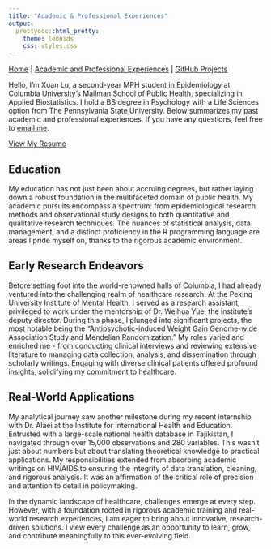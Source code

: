 ```yaml
---
title: "Academic & Professional Experiences"
output: 
  prettydoc::html_pretty:
    theme: leonids
    css: styles.css
---
```


[Home](index.html) | 
[Academic and Professional Experiences](experiences.html) | 
[GitHub Projects](github_projects.html)

Hello, I'm Xuan Lu, a second-year MPH student in Epidemiology at Columbia University's Mailman School of Public Health, specializing in Applied Biostatistics. I hold a BS degree in Psychology with a Life Sciences option from The Pennsylvania State University. Below summarizes my past academic and professional experiences. If you have any questions, feel free to [email me](mailto:xl3214@cumc.columbia.edu).

<a href="./Lu_Xuan_Resume.pdf" class="resume-button" target="_blank">View My Resume</a>

## Education

My education has not just been about accruing degrees, but rather laying down a robust foundation in the multifaceted domain of public health. My academic pursuits encompass a spectrum: from epidemiological research methods and observational study designs to both quantitative and qualitative research techniques. The nuances of statistical analysis, data management, and a distinct proficiency in the R programming language are areas I pride myself on, thanks to the rigorous academic environment.

## Early Research Endeavors

Before setting foot into the world-renowned halls of Columbia, I had already ventured into the challenging realm of healthcare research. At the Peking University Institute of Mental Health, I served as a research assistant, privileged to work under the mentorship of Dr. Weihua Yue, the institute's deputy director. During this phase, I plunged into significant projects, the most notable being the "Antipsychotic-induced Weight Gain Genome-wide Association Study and Mendelian Randomization." My roles varied and enriched me - from conducting clinical interviews and reviewing extensive literature to managing data collection, analysis, and dissemination through scholarly writings. Engaging with diverse clinical patients offered profound insights, solidifying my commitment to healthcare.

## Real-World Applications

My analytical journey saw another milestone during my recent internship with Dr. Alaei at the Institute for International Health and Education. Entrusted with a large-scale national health database in Tajikistan, I navigated through over 15,000 observations and 280 variables. This wasn't just about numbers but about translating theoretical knowledge to practical applications. My responsibilities extended from absorbing academic writings on HIV/AIDS to ensuring the integrity of data translation, cleaning, and rigorous analysis. It was an affirmation of the critical role of precision and attention to detail in policymaking.

In the dynamic landscape of healthcare, challenges emerge at every step. However, with a foundation rooted in rigorous academic training and real-world research experiences, I am eager to bring about innovative, research-driven solutions. I view every challenge as an opportunity to learn, grow, and contribute meaningfully to this ever-evolving field.
